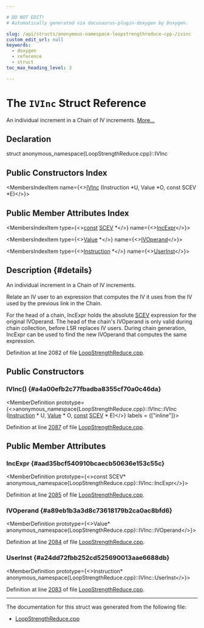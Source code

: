 ```yaml
---

# DO NOT EDIT!
# Automatically generated via docusaurus-plugin-doxygen by Doxygen.

slug: /api/structs/anonymous-namespace-loopstrengthreduce-cpp-/ivinc
custom_edit_url: null
keywords:
  - doxygen
  - reference
  - struct
toc_max_heading_level: 3

---
```





# The `IVInc` Struct Reference

<DoxygenPage pluginConfig={pluginConfig}>

An individual increment in a Chain of IV increments. <a href="#details">More...</a>

## Declaration

<CodeBlock>struct anonymous_namespace{LoopStrengthReduce.cpp}::IVInc</CodeBlock>

## Public Constructors Index

<MembersIndex>

<MembersIndexItem
  name={<><a href="#a4a00efb2c77fbadba8355cf70a0c46da">IVInc</a> (Instruction &#42;U, Value &#42;O, const SCEV &#42;E)</>}>
</MembersIndexItem>

</MembersIndex>

## Public Member Attributes Index

<MembersIndex>

<MembersIndexItem
  type={<><a href="/docs/api/files/lib/lib/target/lib/target/aarch64/aarch64promoteconstant-cpp/#a90f8350fecae261c25be85d38b451bff">const</a> <a href="/docs/api/classes/llvm/scev">SCEV</a> &#42;</>}
  name={<><a href="#aad35bcf540910bcaecb50636e153c55c">IncExpr</a></>}>
</MembersIndexItem>

<MembersIndexItem
  type={<><a href="/docs/api/classes/llvm/value">Value</a> &#42;</>}
  name={<><a href="#a89eb1b3a3d8c73618179b2ca0ac8bfd6">IVOperand</a></>}>
</MembersIndexItem>

<MembersIndexItem
  type={<><a href="/docs/api/classes/llvm/instruction">Instruction</a> &#42;</>}
  name={<><a href="#a24dd72fbb252cd525690013aae6688db">UserInst</a></>}>
</MembersIndexItem>

</MembersIndex>

## Description {#details}

An individual increment in a Chain of IV increments.

Relate an IV user to an expression that computes the IV it uses from the IV used by the previous link in the Chain.

For the head of a chain, IncExpr holds the absolute <a href="/docs/api/classes/llvm/scev">SCEV</a> expression for the original IVOperand. The head of the chain&#39;s IVOperand is only valid during chain collection, before LSR replaces IV users. During chain generation, IncExpr can be used to find the new IVOperand that computes the same expression.

Definition at line 2082 of file <a href="/docs/api/files/lib/lib/transforms/lib/transforms/scalar/loopstrengthreduce-cpp">LoopStrengthReduce.cpp</a>.

<SectionDefinition>

## Public Constructors

### IVInc() {#a4a00efb2c77fbadba8355cf70a0c46da}

<MemberDefinition
  prototype={<>anonymous&#95;namespace&#123;LoopStrengthReduce.cpp&#125;::IVInc::IVInc (<a href="/docs/api/classes/llvm/instruction">Instruction</a> &#42; U, <a href="/docs/api/classes/llvm/value">Value</a> &#42; O, <a href="/docs/api/files/lib/lib/target/lib/target/aarch64/aarch64promoteconstant-cpp/#a90f8350fecae261c25be85d38b451bff">const</a> <a href="/docs/api/classes/llvm/scev">SCEV</a> &#42; E)</>}
  labels = {["inline"]}>

Definition at line <a href="/docs/api/files/lib/lib/transforms/lib/transforms/scalar/loopstrengthreduce-cpp/#l02087">2087</a> of file <a href="/docs/api/files/lib/lib/transforms/lib/transforms/scalar/loopstrengthreduce-cpp">LoopStrengthReduce.cpp</a>.
</MemberDefinition>

</SectionDefinition>

<SectionDefinition>

## Public Member Attributes

### IncExpr {#aad35bcf540910bcaecb50636e153c55c}

<MemberDefinition
  prototype={<>const SCEV&#42; anonymous&#95;namespace&#123;LoopStrengthReduce.cpp&#125;::IVInc::IncExpr</>}>

Definition at line <a href="/docs/api/files/lib/lib/transforms/lib/transforms/scalar/loopstrengthreduce-cpp/#l02085">2085</a> of file <a href="/docs/api/files/lib/lib/transforms/lib/transforms/scalar/loopstrengthreduce-cpp">LoopStrengthReduce.cpp</a>.
</MemberDefinition>

### IVOperand {#a89eb1b3a3d8c73618179b2ca0ac8bfd6}

<MemberDefinition
  prototype={<>Value&#42; anonymous&#95;namespace&#123;LoopStrengthReduce.cpp&#125;::IVInc::IVOperand</>}>

Definition at line <a href="/docs/api/files/lib/lib/transforms/lib/transforms/scalar/loopstrengthreduce-cpp/#l02084">2084</a> of file <a href="/docs/api/files/lib/lib/transforms/lib/transforms/scalar/loopstrengthreduce-cpp">LoopStrengthReduce.cpp</a>.
</MemberDefinition>

### UserInst {#a24dd72fbb252cd525690013aae6688db}

<MemberDefinition
  prototype={<>Instruction&#42; anonymous&#95;namespace&#123;LoopStrengthReduce.cpp&#125;::IVInc::UserInst</>}>

Definition at line <a href="/docs/api/files/lib/lib/transforms/lib/transforms/scalar/loopstrengthreduce-cpp/#l02083">2083</a> of file <a href="/docs/api/files/lib/lib/transforms/lib/transforms/scalar/loopstrengthreduce-cpp">LoopStrengthReduce.cpp</a>.
</MemberDefinition>

</SectionDefinition>

<hr/>

The documentation for this struct was generated from the following file:

<ul>
<li><a href="/docs/api/files/lib/lib/transforms/lib/transforms/scalar/loopstrengthreduce-cpp">LoopStrengthReduce.cpp</a></li>
</ul>

</DoxygenPage>
